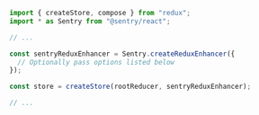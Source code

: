 ```javascript
import { createStore, compose } from "redux";
import * as Sentry from "@sentry/react";

// ...

const sentryReduxEnhancer = Sentry.createReduxEnhancer({
  // Optionally pass options listed below
});

const store = createStore(rootReducer, sentryReduxEnhancer);

// ...
```
